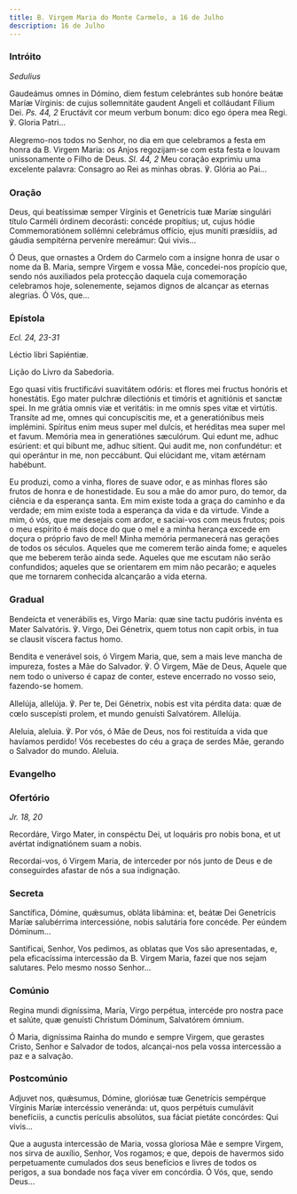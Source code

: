 ```yaml
---
title: B. Virgem Maria do Monte Carmelo, a 16 de Julho
description: 16 de Julho
---
```


### Intróito

<em>Sedulius</em>

<div class="side-by-side not-content">

Gaudeámus omnes in Dómino, diem festum celebrántes sub honóre beátæ Maríæ Vírginis: de cujus sollemnitáte gaudent Angeli et colláudant Fílium Dei. <em>Ps. 44, 2</em> Eructávit cor meum verbum bonum: dico ego ópera mea Regi. ℣. Gloria Patri...

Alegremo-nos todos no Senhor, no dia em que celebramos a festa em honra da B. Virgem Maria: os Anjos regozijam-se com esta festa e louvam unissonamente o Filho de Deus. <em>Sl. 44, 2</em> Meu coração exprimiu uma excelente palavra: Consagro ao Rei as minhas obras. ℣. Glória ao Pai...

</div>

### Oração

<div class="side-by-side not-content">

Deus, qui beatíssimæ semper Vírginis et Genetrícis tuæ Maríæ singulári título Carméli órdinem decorásti: concéde propítius; ut, cujus hódie Commemoratiónem sollémni celebrámus offício, ejus muníti præsídiis, ad gáudia sempitérna perveníre mereámur: Qui vivis...

Ó Deus, que ornastes a Ordem do Carmelo com a insigne honra de usar o nome da B. Maria, sempre Virgem e vossa Mãe, concedei-nos propício que, sendo nós auxiliados pela protecção daquela cuja comemoração celebramos hoje, solenemente, sejamos dignos de alcançar as eternas alegrias. Ó Vós, que...

</div>

### Epístola

<em>Ecl. 24, 23-31</em>

<div class="side-by-side not-content">

Léctio libri Sapiéntiæ.

Lição do Livro da Sabedoria.

Ego quasi vitis fructificávi suavitátem odóris: et flores mei fructus honóris et honestátis. Ego mater pulchræ dilectiónis et timóris et agnitiónis et sanctæ spei. In me grátia omnis viæ et veritátis: in me omnis spes vitæ et virtútis. Transíte ad me, omnes qui concupíscitis me, et a generatiónibus meis implémini. Spíritus enim meus super mel dulcis, et heréditas mea super mel et favum. Memória mea in generatiónes sæculórum. Qui edunt me, adhuc esúrient: et qui bibunt me, adhuc sítient. Qui audit me, non confundétur: et qui operántur in me, non peccábunt. Qui elúcidant me, vitam ætérnam habébunt.

Eu produzi, como a vinha, flores de suave odor, e as minhas flores são frutos de honra e de honestidade. Eu sou a mãe do amor puro, do temor, da ciência e da esperança santa. Em mim existe toda a graça do caminho e da verdade; em mim existe toda a esperança da vida e da virtude. Vinde a mim, ó vós, que me desejais com ardor, e saciai-vos com meus frutos; pois o meu espírito é mais doce do que o mel e a minha herança excede em doçura o próprio favo de mel! Minha memória permanecerá nas gerações de todos os séculos. Aqueles que me comerem terão ainda fome; e aqueles que me beberem terão ainda sede. Aqueles que me escutam não serão confundidos; aqueles que se orientarem em mim não pecarão; e aqueles que me tornarem conhecida alcançarão a vida eterna.

</div>

### Gradual

<div class="side-by-side not-content">

Bendeícta et venerábilis es, Virgo María: quæ sine tactu pudóris invénta es Mater Salvatóris. ℣. Virgo, Dei Génetrix, quem totus non capit orbis, in tua se clausit víscera factus homo.

Bendita e venerável sois, ó Virgem Maria, que, sem a mais leve mancha de impureza, fostes a Mãe do Salvador. ℣. Ó Virgem, Mãe de Deus, Aquele que nem todo o universo é capaz de conter, esteve encerrado no vosso seio, fazendo-se homem.

Allelúja, allelúja. ℣. Per te, Dei Génetrix, nobis est vita pérdita data: quæ de cœlo suscepísti prolem, et mundo genuísti Salvatórem. Allelúja.

Aleluia, aleluia. ℣. Por vós, ó Mãe de Deus, nos foi restituída a vida que havíamos perdido! Vós recebestes do céu a graça de serdes Mãe, gerando o Salvador do mundo. Aleluia.

</div>

### Evangelho


<LinkCard
  href="/missal/comum/26festasmaria1#evangelho"
  title="Festas da B. Virgem Maria - Missa Salve, sancta Parens"
/>

### Ofertório

<em>Jr. 18, 20</em>

<div class="side-by-side not-content">

Recordáre, Virgo Mater, in conspéctu Dei, ut loquáris pro nobis bona, et ut avértat indignatiónem suam a nobis.

Recordai-vos, ó Virgem Maria, de interceder por nós junto de Deus e de conseguirdes afastar de nós a sua indignação.

</div>

### Secreta

<div class="side-by-side not-content">

Sanctífica, Dómine, quǽsumus, obláta libámina: et, beátæ Dei Genetrícis Maríæ salubérrima intercessióne, nobis salutária fore concéde. Per eúndem Dóminum...

Santificai, Senhor, Vos pedimos, as oblatas que Vos são apresentadas, e, pela eficacíssima intercessão da B. Virgem Maria, fazei que nos sejam salutares. Pelo mesmo nosso Senhor...

</div>

### Comúnio

<div class="side-by-side not-content">

Regina mundi digníssima, María, Virgo perpétua, intercéde pro nostra pace et salúte, quæ genuísti Christum Dóminum, Salvatórem ómnium.

Ó Maria, digníssima Rainha do mundo e sempre Virgem, que gerastes Cristo, Senhor e Salvador de todos, alcançai-nos pela vossa intercessão a paz e a salvação.

</div>

### Postcomúnio

<div class="side-by-side not-content">

Adjuvet nos, quǽsumus, Dómine, gloriósæ tuæ Genetrícis sempérque Vírginis Maríæ intercéssio veneránda: ut, quos perpétuis cumulávit benefíciis, a cunctis perículis absolútos, sua fáciat pietáte concórdes: Qui vivis...

Que a augusta intercessão de Maria, vossa gloriosa Mãe e sempre Virgem, nos sirva de auxílio, Senhor, Vos rogamos; e que, depois de havermos sido perpetuamente cumulados dos seus benefícios e livres de todos os perigos, a sua bondade nos faça viver em concórdia. Ó Vós, que, sendo Deus...

</div>
